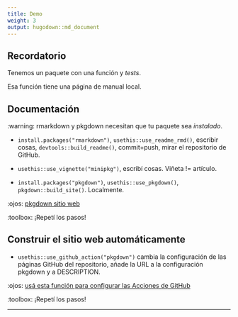 ```yaml
---
title: Demo
weight: 3
output: hugodown::md_document
---
```

## Recordatorio

Tenemos un paquete con una función y _tests_.

Esa función tiene una página de manual local.

## Documentación

:warning: rmarkdown y pkgdown necesitan que tu paquete sea *instalado*.

- `install.packages("rmarkdown")`, `usethis::use_readme_rmd()`, escribir cosas, `devtools::build_readme()`, commit+push, mirar el repositorio de GitHub.

- `usethis::use_vignette("minipkg")`, escribí cosas. Viñeta != artículo.

- `install.packages("pkgdown")`, `usethis::use_pkgdown()`, `pkgdown::build_site()`. Localmente.

:ojos: [pkgdown sitio web](https://pkgdown.r-lib.org/)

:toolbox: ¡Repetí los pasos!

## Construir el sitio web automáticamente

- `usethis::use_github_action("pkgdown")` cambia la configuración de las páginas GitHub del repositorio, añade la URL a la configuración pkgdown y a DESCRIPTION.

:ojos: [usá esta función para configurar las Acciones de GitHub](https://usethis.r-lib.org/reference/github_actions.html)

:toolbox: ¡Repetí los pasos!

***
